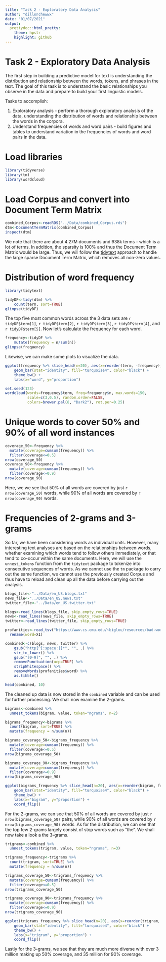 ```yaml
---
title: "Task 2 - Exploratory Data Analysis"
author: "dillonchewwx"
date: "01/07/2021"
output:
  prettydoc::html_pretty:
    theme: hpstr
    highlight: github
---
```

# Task 2 - Exploratory Data Analysis

The first step in building a predictive model for text is understanding the distribution and relationship between the words, tokens, and phrases in the text. The goal of this task is to understand the basic relationships you observe in the data and prepare to build your first linguistic models.

Tasks to accomplish:

1. Exploratory analysis - perform a thorough exploratory analysis of the data, understanding the distribution of words and relationship between the words in the corpora. 
2. Understand frequencies of words and word pairs - build figures and tables to understand variation in the frequencies of words and word pairs in the data.

# Load libraries

```r
library(tidyverse)
library(tm)
library(wordcloud)
```

# Load Corpus and convert into Document Term Matrix
```r
combined_Corpus<-readRDS("../Data/combined_Corpus.rds")
dtm<-DocumentTermMatrix(combined_Corpus)
inspect(dtm)
```

We note that there are about 4.27M documents and 938k terms - which is a lot of terms. In addition, the sparsity is 100% and thus the Document Term Matrix would be large. Thus, we will follow the [tidytext](https://www.tidytextmining.com/) approach to handle the large sparse Document Term Matrix, which removes all non-zero values.

# Distribution of word frequency
```r
library(tidytext)

tidyDF<-tidy(dtm) %>%
    count(term, sort=TRUE)
glimpse(tidyDF)
```

The top five most common words across the 3 data sets are `r tidyDF$term[1]`, `r tidyDF$term[2]`, `r tidyDF$term[3]`, `r tidyDF$term[4]`, and `r tidyDF$term[5]`. Now let's calculate the frequency for each word. 

```r
frequency<-tidyDF %>%
    mutate(frequency = n/sum(n))
glimpse(frequency)
```

Likewise, we can make some plots to visualize the data.

```r
ggplot(frequency %>% slice_head(n=20), aes(x=reorder(term, -frequency), y=frequency)) +
    geom_bar(stat="identity", fill="turquoise4", color="black") +
    theme_bw() +
    labs(x="word", y="proportion")

set.seed(123)
wordcloud(words=frequency$term, freq=frequency$n, max.words=150,
          scale=c(3,0.5), random.order=FALSE, 
          colors=brewer.pal(8, "Dark2"), rot.per=0.25)
```

# Unique words to cover 50% and 90% of all word instances
```r
coverage_50<-frequency %>% 
  mutate(coverage=cumsum(frequency)) %>%
  filter(coverage<=0.5)
nrow(coverage_50)
coverage_90<-frequency %>% 
  mutate(coverage=cumsum(frequency)) %>%
  filter(coverage<=0.9)
nrow(coverage_90)
```

Here, we we see that 50% of all words are covered by just `r nrow(coverage_50)` words, while 90% of all words are covered by `r nrow(coverage_90)` words.  

# Frequencies of 2-grams and 3-grams

So far, we have been considering words as individual units. However, many interesting text analyses are based on the relationships between words, whether examining which words tend to follow others immediately, or that tend to co-occur within the same documents. Here, we will use the `unnest_tokens` function from the `tidytext` package to tokenize into consecutive sequences of words. As we cannot use the `tm` package to carry out the same function, we cannot use the previously created Corpus and thus have to reload and clean up all the data before carrying out the analysis.
```r
blogs_file<-"../Data/en_US.blogs.txt"
news_file<-"../Data/en_US.news.txt"
twitter_file<-"../Data/en_US.twitter.txt"

blogs<-read_lines(blogs_file, skip_empty_rows=TRUE) 
news<-read_lines(news_file, skip_empty_rows=TRUE) 
twitter<-read_lines(twitter_file, skip_empty_rows=TRUE) 

profanities<-read_tsv("https://www.cs.cmu.edu/~biglou/resources/bad-words.txt", col_names=FALSE) %>%
  rename(word=X1)

combined<-c(blogs, news, twitter) %>%
    gsub("http[^[:space:]]*", "", .) %>%
    str_to_lower() %>%
    gsub("[0-9]", "", .) %>%
    removePunctuation(ucp=TRUE) %>%
    stripWhitespace() %>%
    removeWords(profanities$word) %>%
    as.tibble()

head(combined, 10)
```

The cleaned up data is now stored in the `combined` variable and can be used for further processing. We shall now examine the 2-grams. 
```r
bigrams<-combined %>%
  unnest_tokens(bigram, value, token="ngrams", n=2)

bigrams_frequency<-bigrams %>%
  count(bigram, sort=TRUE) %>% 
  mutate(frequency = n/sum(n))

bigrams_coverage_50<-bigrams_frequency %>% 
  mutate(coverage=cumsum(frequency)) %>%
  filter(coverage<=0.5)
nrow(bigrams_coverage_50)

bigrams_coverage_90<-bigrams_frequency %>%
  mutate(coverage=cumsum(frequency)) %>%
  filter(coverage<=0.9)
nrow(bigrams_coverage_90)

ggplot(bigrams_frequency %>% slice_head(n=20), aes(x=reorder(bigram, frequency), y=frequency)) +
    geom_bar(stat="identity", fill="turquoise4", color="black") +
    theme_bw() +
    labs(x="bigram", y="proportion") +
    coord_flip()
```

For the 2-grams, we can see that 50% of all words are covered by just `r nrow(bigrams_coverage_50)` pairs, while 90% of all words are covered by `r nrow(bigrams_coverage_90)` words. As for the distribution, we can see that the top few 2-grams largely consist of stop words such as "the". We shall now take a look a the 3-grams.

```r
trigrams<-combined %>%
  unnest_tokens(trigram, value, token="ngrams", n=3)

trigrams_frequency<-trigrams %>%
  count(trigram, sort=TRUE) %>% 
  mutate(frequency = n/sum(n))

trigrams_coverage_50<-trigrams_frequency %>% 
  mutate(coverage=cumsum(frequency)) %>%
  filter(coverage<=0.5)
nrow(trigrams_coverage_50)

trigrams_coverage_90<-trigrams_frequency %>%
  mutate(coverage=cumsum(frequency)) %>%
  filter(coverage<=0.9)
nrow(trigrams_coverage_90)

ggplot(trigrams_frequency %>% slice_head(n=20), aes(x=reorder(trigram, frequency), y=frequency)) +
    geom_bar(stat="identity", fill="turquoise4", color="black") +
    theme_bw() +
    labs(x="trigram", y="proportion") +
    coord_flip()
```

Lastly for the 3-grams, we see that they are much more diverse with over 3 million making up 50% coverage, and 35 million for 90% coverage.
